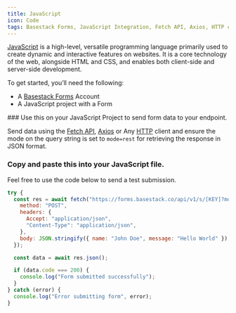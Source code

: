 ```yaml
---
title: JavaScript
icon: Code
tags: Basestack Forms, JavaScript Integration, Fetch API, Axios, HTTP client, Form submission, API integration, JSON response, Web development, Developer tools, "2025"
---
```




[JavaScript](https://developer.mozilla.org/en-US/docs/Web/JavaScript?ref=basestack.co) is a high-level, versatile programming language primarily used to create dynamic and interactive features on websites. It is a core technology of the web, alongside HTML and CSS, and enables both client-side and server-side development.

To get started, you’ll need the following:

- A [Basestack Forms](https://forms.basestack.co) Account
- A JavaScript project with a Form

<Steps>

<Step>
### Use this on your JavaScript Project to send form data to your endpoint.

Send data using the [Fetch API](https://developer.mozilla.org/en-US/docs/Web/API/Fetch_API?ref=basestack.co), [Axios](https://axios-http.com/?ref=basestack.co) or Any [HTTP](https://developer.mozilla.org/en-US/docs/Web/HTTP?ref=basestack.co) client and ensure the mode on the query string is set to `mode=rest` for retrieving the response in JSON format.
</Step>
<Step>
### Copy and paste this into your JavaScript file.

Feel free to use the code below to send a test submission.

```js copy title="script.js"
try {
  const res = await fetch("https://forms.basestack.co/api/v1/s/[KEY]?mode=rest", {
    method: "POST",
    headers: {
      Accept: "application/json",
      "Content-Type": "application/json",
    },
    body: JSON.stringify({ name: "John Doe", message: "Hello World" }),
  });

  const data = await res.json();

  if (data.code === 200) {
    console.log("Form submitted successfully");
  }
} catch (error) {
  console.log("Error submitting form", error);
}
```
</Step>
</Steps>